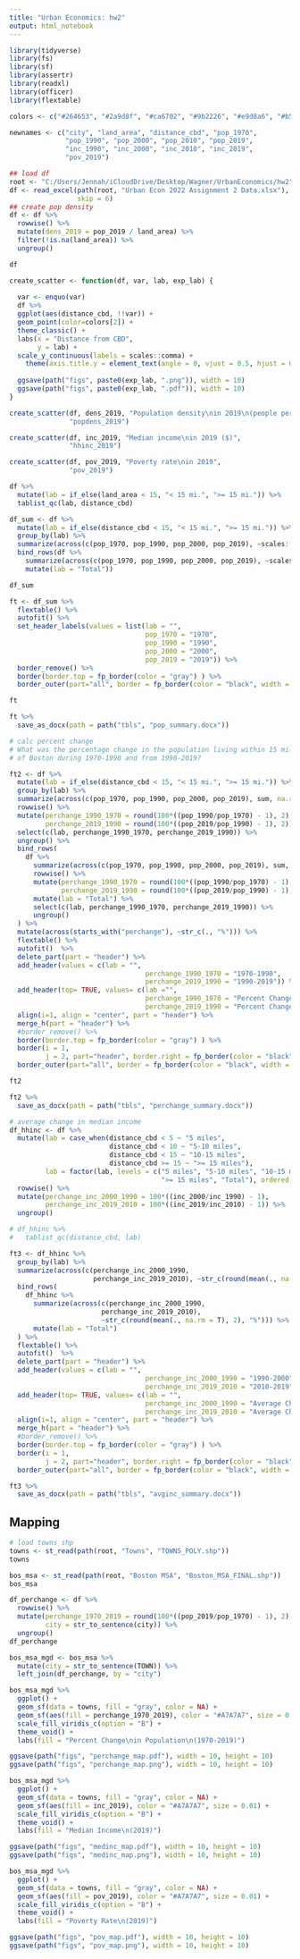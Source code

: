 ```yaml
---
title: "Urban Economics: hw2"
output: html_notebook
---
```


```r
library(tidyverse)
library(fs)
library(sf)
library(assertr)
library(readxl)
library(officer)
library(flextable)

colors <- c("#264653", "#2a9d8f", "#ca6702", "#9b2226", "#e9d8a6", "#b5179e", "#577590")
```

```r
newnames <- c("city", "land_area", "distance_cbd", "pop_1970",
              "pop_1990", "pop_2000", "pop_2010", "pop_2019",
              "inc_1990", "inc_2000", "inc_2010", "inc_2019",
              "pov_2019")

## load df
root <- "C:/Users/Jennah/iCloudDrive/Desktop/Wagner/UrbanEconomics/hw2"
df <- read_excel(path(root, "Urban Econ 2022 Assignment 2 Data.xlsx"), col_names = newnames,
                 skip = 6)
## create pop density
df <- df %>% 
  rowwise() %>% 
  mutate(dens_2019 = pop_2019 / land_area) %>% 
  filter(!is.na(land_area)) %>% 
  ungroup()

df
```

```r
create_scatter <- function(df, var, lab, exp_lab) {
  
  var <- enquo(var)
  df %>% 
  ggplot(aes(distance_cbd, !!var)) +
  geom_point(color=colors[2]) +
  theme_classic() +
  labs(x = "Distance from CBD",
       y = lab) +
  scale_y_continuous(labels = scales::comma) +
    theme(axis.title.y = element_text(angle = 0, vjust = 0.5, hjust = 0))
  
  ggsave(path("figs", paste0(exp_lab, ".png")), width = 10)
  ggsave(path("figs", paste0(exp_lab, ".pdf")), width = 10)
}

create_scatter(df, dens_2019, "Population density\nin 2019\n(people per sq. mi.)",
               "popdens_2019")

create_scatter(df, inc_2019, "Median income\nin 2019 ($)",
               "hhinc_2019")

create_scatter(df, pov_2019, "Poverty rate\nin 2019",
               "pov_2019")
```
```r
df %>% 
  mutate(lab = if_else(land_area < 15, "< 15 mi.", ">= 15 mi.")) %>% 
  tablist_qc(lab, distance_cbd)
```

```r
df_sum <- df %>% 
  mutate(lab = if_else(distance_cbd < 15, "< 15 mi.", ">= 15 mi.")) %>% 
  group_by(lab) %>% 
  summarize(across(c(pop_1970, pop_1990, pop_2000, pop_2019), ~scales::comma(sum(., na.rm = T)))) %>% 
  bind_rows(df %>% 
    summarize(across(c(pop_1970, pop_1990, pop_2000, pop_2019), ~scales::comma(sum(., na.rm = T)))) %>%
    mutate(lab = "Total"))

df_sum

ft <- df_sum %>% 
  flextable() %>% 
  autofit() %>% 
  set_header_labels(values = list(lab = "",
                                  pop_1970 = "1970",
                                  pop_1990 = "1990",
                                  pop_2000 = "2000",
                                  pop_2019 = "2019")) %>%
  border_remove() %>% 
  border(border.top = fp_border(color = "gray") ) %>% 
  border_outer(part="all", border = fp_border(color = "black", width = 2) )

ft

ft %>% 
  save_as_docx(path = path("tbls", "pop_summary.docx"))
```

```r
# calc percent change
# What was the percentage change in the population living within 15 miles 
# of Boston during 1970-1990 and from 1990-2019?

ft2 <- df %>% 
  mutate(lab = if_else(distance_cbd < 15, "< 15 mi.", ">= 15 mi.")) %>% 
  group_by(lab) %>% 
  summarize(across(c(pop_1970, pop_1990, pop_2000, pop_2019), sum, na.rm = T)) %>% 
  rowwise() %>% 
  mutate(perchange_1990_1970 = round(100*((pop_1990/pop_1970) - 1), 2),
         perchange_2019_1990 = round(100*((pop_2019/pop_1990) - 1), 2)) %>% 
  select(c(lab, perchange_1990_1970, perchange_2019_1990)) %>% 
  ungroup() %>% 
  bind_rows(
    df %>% 
      summarize(across(c(pop_1970, pop_1990, pop_2000, pop_2019), sum, na.rm = T)) %>% 
      rowwise() %>% 
      mutate(perchange_1990_1970 = round(100*((pop_1990/pop_1970) - 1),2),
             perchange_2019_1990 = round(100*((pop_2019/pop_1990) - 1), 2)) %>%
      mutate(lab = "Total") %>% 
      select(c(lab, perchange_1990_1970, perchange_2019_1990)) %>% 
      ungroup()
  ) %>% 
  mutate(across(starts_with("perchange"), ~str_c(., "%"))) %>% 
  flextable() %>% 
  autofit()  %>%
  delete_part(part = "header") %>% 
  add_header(values = c(lab = "",
                                  perchange_1990_1970 = "1970-1990",
                                  perchange_2019_1990 = "1990-2019")) %>% 
  add_header(top= TRUE, values= c(lab ="",
                                  perchange_1990_1970 = "Percent Change",
                                  perchange_2019_1990 = "Percent Change")) %>%
  align(i=1, align = "center", part = "header") %>% 
  merge_h(part = "header") %>% 
  #border_remove() %>% 
  border(border.top = fp_border(color = "gray") ) %>% 
  border(i = 1,
         j = 2, part="header", border.right = fp_border(color = "black", width = 2)) %>% 
  border_outer(part="all", border = fp_border(color = "black", width = 2))

ft2

ft2 %>% 
  save_as_docx(path = path("tbls", "perchange_summary.docx"))
```

```r
# average change in median income
df_hhinc <- df %>% 
  mutate(lab = case_when(distance_cbd < 5 ~ "5 miles",
                         distance_cbd < 10 ~ "5-10 miles",
                         distance_cbd < 15 ~ "10-15 miles",
                         distance_cbd >= 15 ~ ">= 15 miles"),
         lab = factor(lab, levels = c("5 miles", "5-10 miles", "10-15 miles",
                                      ">= 15 miles", "Total"), ordered = T)) %>% 
  rowwise() %>% 
  mutate(perchange_inc_2000_1990 = 100*((inc_2000/inc_1990) - 1),
         perchange_inc_2019_2010 = 100*((inc_2019/inc_2010) - 1)) %>% 
  ungroup() 

# df_hhinc %>% 
#   tablist_qc(distance_cbd, lab)

ft3 <- df_hhinc %>% 
  group_by(lab) %>%
  summarize(across(c(perchange_inc_2000_1990,
                     perchange_inc_2019_2010), ~str_c(round(mean(., na.rm = T), 2), "%"))) %>% 
  bind_rows(
    df_hhinc %>% 
      summarize(across(c(perchange_inc_2000_1990,
                       perchange_inc_2019_2010), 
                       ~str_c(round(mean(., na.rm = T), 2), "%"))) %>% 
      mutate(lab = "Total")
  ) %>% 
  flextable() %>% 
  autofit()  %>%
  delete_part(part = "header") %>% 
  add_header(values = c(lab = "",
                                  perchange_inc_2000_1990 = "1990-2000",
                                  perchange_inc_2019_2010 = "2010-2019")) %>%
  add_header(top= TRUE, values= c(lab = "",
                                  perchange_inc_2000_1990 = "Average Change in Median Income",
                                  perchange_inc_2019_2010 = "Average Change in Median Income")) %>%
  align(i=1, align = "center", part = "header") %>% 
  merge_h(part = "header") %>% 
  #border_remove() %>% 
  border(border.top = fp_border(color = "gray") ) %>% 
  border(i = 1,
         j = 2, part="header", border.right = fp_border(color = "black", width = 2)) %>% 
  border_outer(part="all", border = fp_border(color = "black", width = 2))

ft3 %>% 
  save_as_docx(path = path("tbls", "avginc_summary.docx"))
```

## Mapping

```r
# load towns shp
towns <- st_read(path(root, "Towns", "TOWNS_POLY.shp"))
towns

bos_msa <- st_read(path(root, "Boston MSA", "Boston_MSA_FINAL.shp"))
bos_msa

df_perchange <- df %>% 
  rowwise() %>% 
  mutate(perchange_1970_2019 = round(100*((pop_2019/pop_1970) - 1), 2),
         city = str_to_sentence(city)) %>% 
  ungroup()
df_perchange

bos_msa_mgd <- bos_msa %>% 
  mutate(city = str_to_sentence(TOWN)) %>% 
  left_join(df_perchange, by = "city")
```

```r
bos_msa_mgd %>% 
  ggplot() +
  geom_sf(data = towns, fill = "gray", color = NA) +
  geom_sf(aes(fill = perchange_1970_2019), color = "#A7A7A7", size = 0.01) +
  scale_fill_viridis_c(option = "B") +
  theme_void() +
  labs(fill = "Percent Change\nin Population\n(1970-2019)")

ggsave(path("figs", "perchange_map.pdf"), width = 10, height = 10)
ggsave(path("figs", "perchange_map.png"), width = 10, height = 10)
```

```r
bos_msa_mgd %>% 
  ggplot() +
  geom_sf(data = towns, fill = "gray", color = NA) +
  geom_sf(aes(fill = inc_2019), color = "#A7A7A7", size = 0.01) +
  scale_fill_viridis_c(option = "B") +
  theme_void() +
  labs(fill = "Median Income\n(2019)")

ggsave(path("figs", "medinc_map.pdf"), width = 10, height = 10)
ggsave(path("figs", "medinc_map.png"), width = 10, height = 10)
```

```r
bos_msa_mgd %>% 
  ggplot() +
  geom_sf(data = towns, fill = "gray", color = NA) +
  geom_sf(aes(fill = pov_2019), color = "#A7A7A7", size = 0.01) +
  scale_fill_viridis_c(option = "B") +
  theme_void() +
  labs(fill = "Poverty Rate\n(2019)")

ggsave(path("figs", "pov_map.pdf"), width = 10, height = 10)
ggsave(path("figs", "pov_map.png"), width = 10, height = 10)
```








